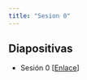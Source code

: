 ```yaml
---
title: "Sesion 0"
---
```


## Diapositivas

- Sesión 0 [[Enlace](../Sesiones/Sesion-0/Sesion-0.html)]